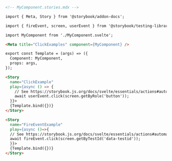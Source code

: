 ```md
<!-- MyComponent.stories.mdx -->

import { Meta, Story } from '@storybook/addon-docs';

import { fireEvent, screen, userEvent } from '@storybook/testing-library';

import MyComponent from './MyComponent.svelte';

<Meta title="ClickExamples" component={MyComponent} />

export const Template = (args) => ({
  Component: MyComponent,
  props: args,
});

<Story
  name="ClickExample"
  play={async () => {
    // See https://storybook.js.org/docs/svelte/essentials/actions#automatically-matching-args to learn how to setup logging in the Actions panel
    await userEvent.click(screen.getByRole('button'));
  }}>
  {Template.bind({})}
</Story>

<Story
  name="FireEventExample"
  play={async ()=>{
  // See https://storybook.js.org/docs/svelte/essentials/actions#automatically-matching-args to learn how to setup logging in the Actions panel
  await fireEvent.click(screen.getByTestId('data-testid'));
  }}>
  {Template.bind({})}
</Story>
```